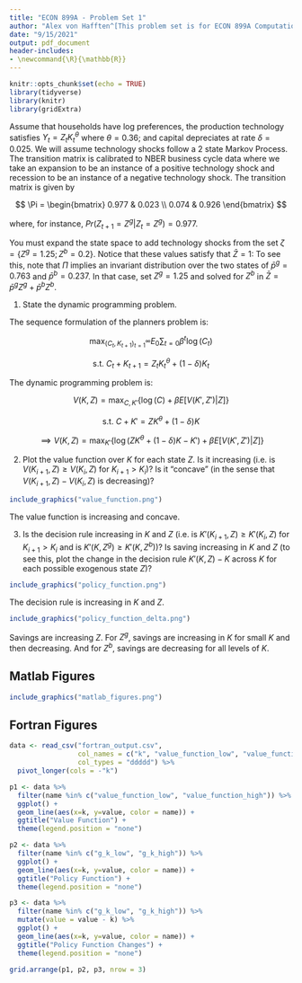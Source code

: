 ```yaml
---
title: "ECON 899A - Problem Set 1"
author: "Alex von Hafften^[This problem set is for ECON 899A Computational Economics taught by Dean Corbae with assistance from Phillip Coyle at UW-Madison. I worked on this problem set with a study group of Michael Nattinger and Xinxin Hu.]"
date: "9/15/2021"
output: pdf_document
header-includes:
- \newcommand{\R}{\mathbb{R}}
---
```


```r
knitr::opts_chunk$set(echo = TRUE)
library(tidyverse)
library(knitr)
library(gridExtra)
```

Assume that households have log preferences, the production technology satisfies $Y_t = Z_t K_t^{\theta}$ where $\theta = 0.36$; and capital depreciates at rate $\delta = 0.025$. We will assume technology shocks follow a 2 state Markov Process. The transition matrix is calibrated to NBER business cycle data where we take an expansion to be an instance of a positive technology shock and recession to be an instance of a negative technology shock. The transition matrix is given by

$$
\Pi = 
\begin{bmatrix} 
0.977 & 0.023 \\ 0.074 & 0.926 \end{bmatrix}
$$

where, for instance, $Pr(Z_{t+1} = Z^g| Z_t = Z^g) = 0.977$.

You must expand the state space to add technology shocks from the set $\zeta = \{Z^g = 1.25; Z^b = 0.2\}$. Notice that these values satisfy that $\bar{Z} = 1$: To see this, note that $\Pi$ implies an invariant distribution over the two states of $\bar{p}^g = 0.763$ and $\bar{p}^b = 0.237$. In that case, set $Z^g = 1.25$ and solved for $Z^b$ in $\bar{Z} = \bar{p}^g Z^g + \bar{p}^b Z^b$.

1. State the dynamic programming problem.

The sequence formulation of the planners problem is:

$$
\max_{(C_t, K_{t+1})_{t=1}^\infty} E_0 \sum_{t=0} \beta^t \log(C_t)
$$

$$
\text{s.t. } C_t + K_{t+1} = Z_t K_t^\theta +  (1 - \delta) K_t
$$

The dynamic programming problem is:

$$
V(K, Z) = \max_{C, K'} \{ \log(C) + \beta E[V(K', Z') | Z]\}
$$

$$
\text{s.t. } C + K' = ZK^\theta +  (1 - \delta) K
$$

$$
\implies
V(K, Z) = \max_{K'} \{ \log(ZK^\theta +  (1 - \delta) K - K') + \beta E[V(K', Z') | Z]\}
$$

\pagebreak

2. Plot the value function over $K$ for each state $Z$. Is it increasing (i.e. is $V (K_{i+1}, Z) \ge V (K_i, Z)$ for $K_{i+1} > K_i$)? Is it “concave” (in the sense that $V (K_{i+1}, Z) - V (K_i, Z)$ is decreasing)?

```r
include_graphics("value_function.png")
```

The value function is increasing and concave.

\pagebreak

3. Is the decision rule increasing in $K$ and $Z$ (i.e. is $K'(K_{i+1}, Z) \ge K' (K_i, Z)$ for $K_{i+1} > K_i$ and is $K'(K, Z^g) \ge K'(K, Z^b))$? Is saving increasing in $K$ and $Z$ (to see this, plot the change in the decision rule $K'(K, Z) - K$ across $K$ for each possible exogenous state $Z$)?

```r
include_graphics("policy_function.png")
```

The decision rule is increasing in $K$ and $Z$.

```r
include_graphics("policy_function_delta.png")
```

Savings are increasing $Z$. For $Z^g$, savings are increasing in $K$ for small $K$ and then decreasing. And for $Z^b$, savings are decreasing for all levels of $K$.

\pagebreak

## Matlab Figures

```r
include_graphics("matlab_figures.png")
```

\pagebreak

## Fortran Figures

```r

data <- read_csv("fortran_output.csv", 
                 col_names = c("k", "value_function_low", "value_function_high", "g_k_low", "g_k_high"),
                 col_types = "ddddd") %>%
  pivot_longer(cols = -"k") 

p1 <- data %>%
  filter(name %in% c("value_function_low", "value_function_high")) %>%
  ggplot() + 
  geom_line(aes(x=k, y=value, color = name)) + 
  ggtitle("Value Function") + 
  theme(legend.position = "none")

p2 <- data %>%
  filter(name %in% c("g_k_low", "g_k_high")) %>%
  ggplot() + 
  geom_line(aes(x=k, y=value, color = name)) + 
  ggtitle("Policy Function") + 
  theme(legend.position = "none")

p3 <- data %>%
  filter(name %in% c("g_k_low", "g_k_high")) %>%
  mutate(value = value - k) %>%
  ggplot() + 
  geom_line(aes(x=k, y=value, color = name)) + 
  ggtitle("Policy Function Changes") + 
  theme(legend.position = "none")

grid.arrange(p1, p2, p3, nrow = 3)

```

